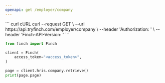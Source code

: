 ```yaml
---
openapi: get /employer/company
---
```

<RequestExample>
``` curl cURL
curl --request GET \
  --url https://api.tryfinch.com/employer/company \
  --header 'Authorization: <authorization>' \
  --header 'Finch-API-Version: <finch-api-version>'
```

``` python Python
from finch import Finch

client = Finch(
    access_token="<access_token>",
)

page = client.hris.company.retrieve()
print(page.page)
```

``` javascript Node
```

``` go Go
```

``` java Java
```

``` kotlin Kotlin
```
</RequestExample>

